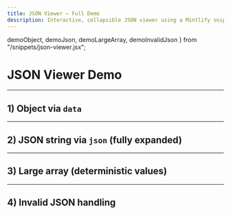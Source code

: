 ```yaml
---
title: JSON Viewer — Full Demo
description: Interactive, collapsible JSON viewer using a Mintlify snippet.
---
```


  demoObject,
  demoJson,
  demoLargeArray,
  demoInvalidJson
} from "/snippets/json-viewer.jsx";

# JSON Viewer Demo

---

## 1) Object via `data`

<JsonViewer data={demoObject} collapsedAt={1} />

---

## 2) JSON string via `json` (fully expanded)

<JsonViewer json={demoJson} collapsedAt={0} />

---

## 3) Large array (deterministic values)

<JsonViewer data={demoLargeArray} collapsedAt={1} />

---

## 4) Invalid JSON handling

<JsonViewer json={demoInvalidJson} />
